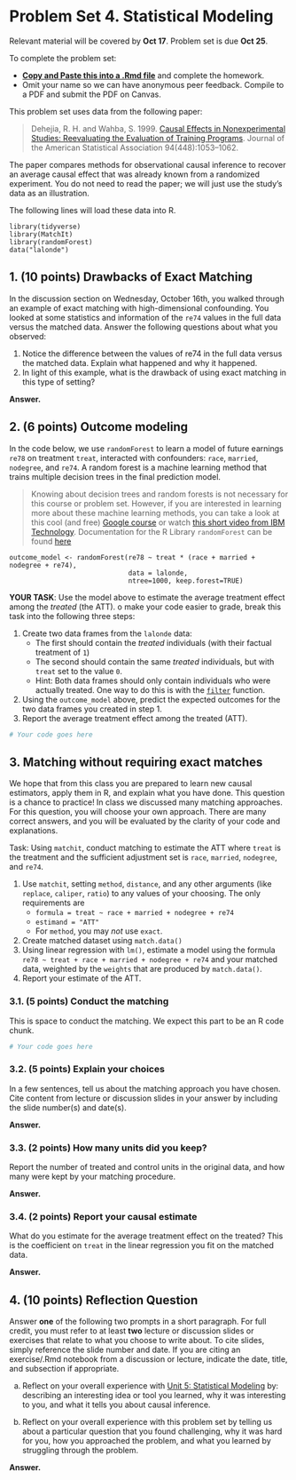 
# Problem Set 4. Statistical Modeling {-}

Relevant material will be covered by **Oct 17**. Problem set is due **Oct 25**.

To complete the problem set:

- [**Copy and Paste this into a .Rmd file**](https://github.com/causal3900/causal3900.github.io/blob/main/assets/psets/pset4_download.Rmd) and complete the homework. 
- Omit your name so we can have anonymous peer feedback. Compile to a PDF and submit the PDF on Canvas.

This problem set uses data from the following paper:

> Dehejia, R. H. and Wahba, S. 1999. [Causal Effects in Nonexperimental Studies: Reevaluating the Evaluation of Training Programs](https://www-jstor-org.proxy.library.cornell.edu/stable/2669919?). Journal of the American Statistical Association 94(448):1053--1062.

The paper compares methods for observational causal inference to recover an average causal effect that was already known from a randomized experiment. You do not need to read the paper; we will just use the study's data as an illustration.

The following lines will load these data into R.

```
library(tidyverse)
library(MatchIt)
library(randomForest)
data("lalonde")
```

## 1. (10 points) Drawbacks of Exact Matching {-}

In the discussion section on Wednesday, October 16th, you walked through an example of exact matching with high-dimensional confounding. You looked at some statistics and information of the `re74` values in the full data versus the matched data. Answer the following questions about what you observed:

1. Notice the difference between the values of re74 in the full data versus the matched data. Explain what happened and why it happened. 
2. In light of this example, what is the drawback of using exact matching in this type of setting?

**Answer.**

## 2. (6 points) Outcome modeling {-}

In the code below, we use `randomForest` to learn a model of future earnings `re78` on treatment `treat`, interacted with confounders: `race`, `married`, `nodegree`, and `re74`. A random forest is a machine learning method that trains multiple decision trees in the final prediction model. 

> Knowing about decision trees and random forests is not necessary for this course or problem set. However, if you are interested in learning more about these machine learning methods, you can take a look at this cool (and free) [Google course](https://developers.google.com/machine-learning/decision-forests/decision-trees) or watch [this short video from IBM Technology](https://youtu.be/gkXX4h3qYm4?si=2aa3T-D91wh4BZcQ). 
> Documentation for the R Library `randomForest` can be found [here](https://cran.r-project.org/web/packages/randomForest/randomForest.pdf)


```
outcome_model <- randomForest(re78 ~ treat * (race + married + nodegree + re74), 
                              data = lalonde, 
                              ntree=1000, keep.forest=TRUE)
```

**YOUR TASK**: Use the model above to estimate the average treatment effect among the *treated* (the ATT). o make your code easier to grade, break this task into the following three steps:

1. Create two data frames from the `lalonde` data:
     - The first should contain the *treated* individuals (with their factual treatment of `1`)
     - The second should contain the same *treated* individuals, but with `treat` set to the value `0`.
     - Hint: Both data frames should only contain individuals who were actually treated. One way to do this is with the [`filter`](https://dplyr.tidyverse.org/reference/filter.html) function.
2. Using the `outcome_model` above, predict the expected outcomes for the two data frames you created in step 1.
3. Report the average treatment effect among the treated (ATT).

\textbf{Answer.}

```r
# Your code goes here
```


## 3. Matching without requiring exact matches {-}

We hope that from this class you are prepared to learn new causal estimators, apply them in R, and explain what you have done. This question is a chance to practice! In class we discussed many matching approaches. For this question, you will choose your own approach. There are many correct answers, and you will be evaluated by the clarity of your code and explanations.

Task: Using `matchit`, conduct matching to estimate the ATT where `treat` is the treatment and the sufficient adjustment set is `race`, `married`, `nodegree`, and `re74`.

1. Use `matchit`, setting `method`, `distance`, and any other arguments (like `replace`, `caliper`, `ratio`) to any values of your choosing. The only requirements are
     * `formula = treat ~ race + married + nodegree + re74`
     * `estimand = "ATT"`
     * For `method`, you may *not* use `exact`.
2. Create matched dataset using `match.data()`
3. Using linear regression with `lm()`, estimate a model using the formula `re78 ~ treat + race + married + nodegree + re74` and your matched data, weighted by the `weights` that are produced by `match.data()`.
4. Report your estimate of the ATT.

### 3.1. (5 points) Conduct the matching {-}

This is space to conduct the matching. We expect this part to be an R code chunk.

```r
# Your code goes here
```



### 3.2. (5 points) Explain your choices {-}

In a few sentences, tell us about the matching approach you have chosen. Cite content from lecture or discussion slides in your answer by including the slide number(s) and date(s). 

**Answer.**

### 3.3. (2 points) How many units did you keep? {-}

Report the number of treated and control units in the original data, and how many were kept by your matching procedure.

**Answer.**

### 3.4. (2 points) Report your causal estimate {-}

What do you estimate for the average treatment effect on the treated? This is the coefficient on `treat` in the linear regression you fit on the matched data.

**Answer.**


## 4. (10 points) Reflection Question {-}
Answer **one** of the following two prompts in a short paragraph. For full credit, you must refer to at least **two** lecture or discussion slides or exercises that relate to what you choose to write about. To cite slides, simply reference the slide number and date. If you are citing an exercise/.Rmd notebook from a discussion or lecture, indicate the date, title, and subsection if appropriate.

a. Reflect on your overall experience with [Unit 5: Statistical Modeling](https://causal3900.github.io/statistical-modeling.html) by: describing an interesting idea or tool you learned, why it was interesting to you, and what it tells you about causal inference. 

b. Reflect on your overall experience with this problem set by telling us about a particular question that you found challenging, why it was hard for you, how you approached the problem, and what you learned by struggling through the problem.

**Answer.**

